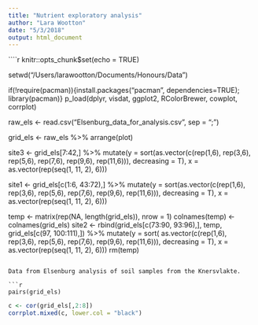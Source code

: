 ```yaml
---
title: "Nutrient exploratory analysis"
author: "Lara Wootton"
date: "5/3/2018"
output: html_document
---
```

````r
knitr::opts_chunk$set(echo = TRUE)

setwd("/Users/larawootton/Documents/Honours/Data")

if(!require(pacman)){install.packages("pacman", dependencies=TRUE); library(pacman)}
p_load(dplyr, visdat, ggplot2, RColorBrewer, cowplot, corrplot)

raw_els <- read.csv("Elsenburg_data_for_analysis.csv", sep = ";")

grid_els <- raw_els %>% arrange(plot)

site3 <- grid_els[7:42,] %>% 
  mutate(y = sort(as.vector(c(rep(1,6), rep(3,6), rep(5,6), rep(7,6), rep(9,6), rep(11,6))), decreasing = T),
         x = as.vector(rep(seq(1, 11, 2), 6)))

site1 <- grid_els[c(1:6, 43:72),] %>% 
  mutate(y = sort(as.vector(c(rep(1,6), rep(3,6), rep(5,6), rep(7,6), rep(9,6), rep(11,6))), decreasing = T),
         x = as.vector(rep(seq(1, 11, 2), 6)))

temp <- matrix(rep(NA, length(grid_els)), nrow = 1)
colnames(temp) <- colnames(grid_els)
site2 <- rbind(grid_els[c(73:90, 93:96),], temp, grid_els[c(97, 100:111),]) %>% 
  mutate(y = sort(
    as.vector(c(rep(1,6), rep(3,6), rep(5,6), rep(7,6), rep(9,6), rep(11,6))), decreasing = T),
    x = as.vector(rep(seq(1, 11, 2), 6)))
rm(temp)
```

Data from Elsenburg analysis of soil samples from the Knersvlakte.

```r
pairs(grid_els)
```

```r

c <- cor(grid_els[,2:8])
corrplot.mixed(c, lower.col = "black")
```